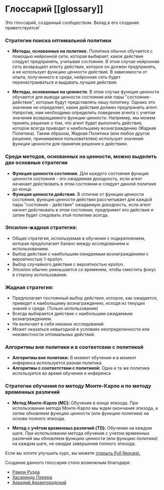 # Глоссарий [[glossary]]

Это глоссарий, созданный сообществом. Вклад в его создание приветствуется!


### Стратегии поиска оптимальной политики

- **Методы, основанные на политике.** Политика обычно обучается с помощью нейронной сети, которая выбирает, какое действие следует предпринять, учитывая состояние. В этом случае нейронная сеть возвращает агенту действие, которое он должен предпринять, а не использует функцию ценности действия. В зависимости от опыта, полученного в среде, нейронная сеть будет перенастраиваться и выдавать лучшие действия.

- **Методы, основанные на ценности.** В этом случае функция ценности обучается для вывода ценности состояния или пары "состояние-действие", которые будут представлять нашу политику. Однако это значение не определяет, какие действия должен предпринять агент. Напротив, нам необходимо определить поведение агента с учетом значения возвращаемого функции ценности. Например, мы можем принять решение о том, что агент будет выполнять действие, которое всегда приводит к наибольшему вознаграждению (Жадная Политика). Таким образом, Жадная Политика  (или любое другое решение, принимаемое пользователем) использует значения функции ценности для принятия решения о действиях.

### Среди методов, основанных на ценности, можно выделить две основные стратегии

- **Функция ценности состояния.** Для каждого состояния функция ценности состояния - это ожидаемая доходность, если агент начинает действовать в этом состоянии и следует данной политике до конца.
- **Функция ценности действия.** В отличие от функции ценности состояния, функция ценности действия рассчитывает для каждой пары "состояние - действие" ожидаемую доходность, если агент начнет действовать в этом состоянии, предпримет это действие и затем будет следовать этой политике всегда.

### Эпсилон-жадная стратегия:

- Общая стратегия, используемая в обучении с подкреплением, которая предполагает баланс между исследованием и использованием.
- Выбор действия с наибольшим ожидаемым вознаграждением с вероятностью 1-epsilon.
- Выбор случайного действия с вероятностью epsilon.
- Эпсилон обычно уменьшается со временем, чтобы сместить фокус в сторону использования.

### Жадная стратегия:

- Предполагает постоянный выбор действия, которое, как ожидается, приведет к наибольшему вознаграждению, исходя из текущих знаний о среде. (Только использование)
- Всегда выбирается действие с наибольшим ожидаемым вознаграждением.
- Не включает в себя никаких исследований.
- Может оказаться невыгодной в условиях неопределенности или неизвестности оптимальных действий.

### Алгоритмы вне политики и в соответсвии с политикой

- **Алгоритмы вне политики:** В момент обучения и в момент инференса используется разная политика
- **Алгоритмы с соответствии с политикой:** Одна и та же политика используется во время обучения и инференса

### Стратегии обучения по методу Монте-Карло и по методу временных различий

- **Метод Монте-Карло (MC):** Обучение в конце эпизода. При использовании метода Монте-Карло мы ждем окончания эпизода, а затем обновляем функцию ценности (или функцию политики) на основе полного эпизода.

- **Метод с учётом временныз различий (TD):** Обучение на каждом шаге. При использовании метода обучения с учетом временных различий мы обновляем функцию ценности (или функцию политики) на каждом шаге, не ожидая завершения полного эпизода.

Если вы хотите улучшить курс, вы можете [открыть Pull Request.](https://github.com/huggingface/deep-rl-class/pulls)

Создание данного глоссария стало возможным благодаря:

- [Рамон Руэда](https://github.com/ramon-rd)
- [Хасаринду Перера](https://github.com/hasarinduperera/)
- [Аркадий Архангородский](https://github.com/arkadyark/)
